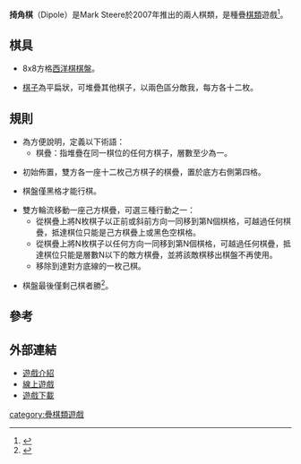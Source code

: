 '''掎角棋'''（Dipole）是Mark Steere於2007年推出的兩人棋類，是種疊[[棋類|棋類]]遊戲<ref>{{Cite web |url=http://www.iggamecenter.com/info/en/dipole.html |title=Dipole Rules |access-date=2011-04-15 |archive-date=2020-07-08 |archive-url=https://web.archive.org/web/20200708062921/http://www.iggamecenter.com/info/en/dipole.html |dead-url=no }}</ref>。

==棋具==

*8x8方格[[西洋棋|西洋棋]][[棋盤|棋盤]]。

*[[棋子|棋子]]為平扁狀，可堆疊其他棋子，以兩色區分敵我，每方各十二枚。

==規則==

*為方便說明，定義以下術語：
**棋疊：指堆疊在同一棋位的任何方棋子，層數至少為一。

*初始佈置，雙方各一座十二枚己方棋子的棋疊，置於底方右側第四格。

*棋盤僅黑格才能行棋。

*雙方輪流移動一座己方棋疊，可選三種行動之一：
**從棋疊上將N枚棋子以正前或斜前方向一同移到第N個棋格，可越過任何棋疊，抵達棋位只能是己方棋疊上或黑色空棋格。
**從棋疊上將N枚棋子以任何方向一同移到第N個棋格，可越過任何棋疊，抵達棋位只能是層數N以下的敵方棋疊，並將該敵棋移出棋盤不再使用。
**移除到達對方底線的一枚己棋。

*棋盤最後僅剩己棋者勝<ref>{{Cite web |url=http://www.marksteeregames.com/Dipole_rules.pdf |title=Dipole Rules |access-date=2011-04-15 |archive-date=2021-03-08 |archive-url=https://web.archive.org/web/20210308114211/http://www.marksteeregames.com/Dipole_rules.pdf |dead-url=no }}</ref>。

==參考==
<div class="references-small">
<references/>
</div>

==外部連結==

*[http://boardgamegeek.com/boardgame/29491/dipole 遊戲介紹] {{Wayback|url=http://boardgamegeek.com/boardgame/29491/dipole |date=20210301061811 }}
*[http://www.boardspace.net/english/index.shtml 線上遊戲] {{Wayback|url=http://www.boardspace.net/english/index.shtml |date=20210210073124 }}
*[http://www.boardgamegeek.com/filepage/48174 遊戲下載]

[[category:疊棋類遊戲|category:疊棋類遊戲]]